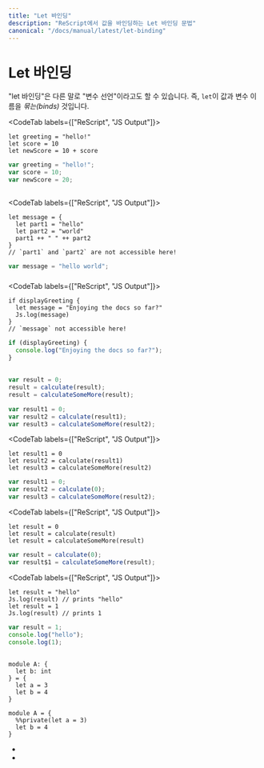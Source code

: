 ```yaml
---
title: "Let 바인딩"
description: "ReScript에서 값을 바인딩하는 Let 바인딩 문법"
canonical: "/docs/manual/latest/let-binding"
---
```


<!--
# Let Binding
-->
# Let 바인딩

<!--
A "let binding", in other languages, might be called a "variable declaration". `let` _binds_ values to names. They can be seen and referenced by code that comes _after_ them.
-->

"let 바인딩"은 다른 말로 "변수 선언"이라고도 할 수 있습니다. 즉, `let`이 값과 변수 이름을 _묶는(binds)_ 것입니다. 

<CodeTab labels={["ReScript", "JS Output"]}>

```res example
let greeting = "hello!"
let score = 10
let newScore = 10 + score
```
```js
var greeting = "hello!";
var score = 10;
var newScore = 20;
```

</CodeTab>

<!--
## Block Scope
-->
## 

<!--
Bindings can be scoped through `{}`.
-->


<CodeTab labels={["ReScript", "JS Output"]}>

```res example
let message = {
  let part1 = "hello"
  let part2 = "world"
  part1 ++ " " ++ part2
}
// `part1` and `part2` are not accessible here!
```
```js
var message = "hello world";
```

</CodeTab>

<!--
The value of the last line of a scope is implicitly returned.
-->



<!--
### Design Decisions
-->
### 

<!--
ReScript's `if`, `while` and functions all use the same block scoping mechanism. The code below works **not** because of some special "if scope"; but simply because it's the same scope syntax and feature you just saw:
-->


<CodeTab labels={["ReScript", "JS Output"]}>

```res
if displayGreeting {
  let message = "Enjoying the docs so far?"
  Js.log(message)
}
// `message` not accessible here!
```
```js
if (displayGreeting) {
  console.log("Enjoying the docs so far?");
}
```

</CodeTab>

<!--
## Bindings Are Immutable
-->
## 

<!--
Let bindings are "immutable", aka "cannot change". This helps our type system deduce and optimize much more than other languages (and in turn, help you more).
-->


<!--
## Binding Shadowing
-->
## 

<!--
The above restriction might sound impractical at first. How would you change a value then? Usually, 2 ways:
-->


<!--
The first is to realize that many times, what you want isn't to mutate a variable's value. For example, this JavaScript pattern:
-->


```js
var result = 0;
result = calculate(result);
result = calculateSomeMore(result);
```

<!--
...is really just to comment on intermediate steps. You didn't need to mutate `result` at all! You could have just written this JS:
-->


```js
var result1 = 0;
var result2 = calculate(result1);
var result3 = calculateSomeMore(result2);
```

<!--
In ReScript, this obviously works too:
-->


<CodeTab labels={["ReScript", "JS Output"]}>

```res
let result1 = 0
let result2 = calculate(result1)
let result3 = calculateSomeMore(result2)
```
```js
var result1 = 0;
var result2 = calculate(0);
var result3 = calculateSomeMore(result2);
```

</CodeTab>

<!--
Additionally, reusing the same let binding name overshadows the previous bindings with the same name. So you can write this too:
-->


<CodeTab labels={["ReScript", "JS Output"]}>

```res
let result = 0
let result = calculate(result)
let result = calculateSomeMore(result)
```
```js
var result = calculate(0);
var result$1 = calculateSomeMore(result);
```

</CodeTab>

<!--
(Though for the sake of clarity, we don't recommend this).
-->



<!--
As a matter of fact, even this is valid code:
-->



<CodeTab labels={["ReScript", "JS Output"]}>

```res example
let result = "hello"
Js.log(result) // prints "hello"
let result = 1
Js.log(result) // prints 1
```
```js
var result = 1;
console.log("hello");
console.log(1);
```

</CodeTab>

<!--
The binding you refer to is whatever's the closest upward. No mutation here!
If you need _real_ mutation, e.g. passing a value around, have it modified by many pieces of code, we provides a slightly heavier [mutation feature](mutation.md).
-->


<!--
## Private let bindings
-->
## 

<!--
Private let bindings are introduced in the release [7.2](https://rescript-lang.org/blog/bucklescript-release-7-2).
-->


<!--
In the module system, everything is public by default,
the only way to hide some values is by providing a separate signature to
list public fields and their types:
-->


```res
module A: {
  let b: int
} = {
  let a = 3
  let b = 4
}
```

<!--
`%%private` gives you an option to mark private fields directly
-->


```res
module A = {
  %%private(let a = 3)
  let b = 4
}
```

<!--
`%%private` also applies to file level modules, so in some cases,
users do not need to provide a separate interface file just to hide some particular values.
-->


<!--
Note interface files are still recommended as a general best practice since they give you better
separate compilation units and also they're better for documentation.
-->


<!--
Still, `%%private` is useful in the following scenarios:

- **Code generators.** Some code generators want to hide some values but it is sometimes very hard or time consuming for code generators to synthesize the types for public fields.

- **Quick prototyping.** During prototyping, we still want to hide some values, but the interface file is not stable yet, `%%private` provide you such convenience.
-->



- 

- 
